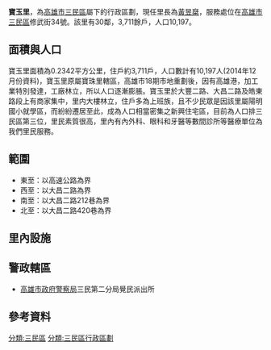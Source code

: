 {{unreferenced|time=2015-05-06T12:41:23+00:00}}
{{ROC Village or Li Info
| Village/LiName = 寶玉
| Village/Li = 里
| City/CountyName = 高雄市
| DivName = 三民區
| OldName = 
| AreaTotal = 0.2342
| Sub = 30
| HouseholdTotal = 3711
| YearMonth = [[民國103年|103年]]12月
| PopTotal = 10197
| Male = 4797
| Female = 5400
| Longitude = 
| Latitude = 
| Neighbors = 
| MapLocation = 
| Head = [[黃昱椉|黃昱椉]]
| Address = 修武街34號
| Website =
| Photo = 
| Photo size = 
| Caption = 
| DataSource = *
* [http://smd.kcg.gov.tw/visit_town_detail.php?type=1&id=35 寶玉里 - 三民區公所]
}}
'''寶玉里'''，為[[高雄市|高雄市]][[三民區|三民區]]屬下的行政區劃，現任里長為[[黃昱椉|黃昱椉]]，服務處位在[[高雄市|高雄市]][[三民區|三民區]]修武街34號。該里有30鄰，3,711餘戶，人口10,197。

== 面積與人口 ==
寶玉里面積為0.2342平方公里，住戶約3,711戶，人口數計有10,197人(2014年12月份資料)，寶玉里原屬寶珠里轄區，高雄市18期市地重劃後，因有高雄港，加工業特別發達，工廠林立，所以人口逐漸膨脹。寶玉里於大豐二路、大昌二路及皓東路段上有商家集中，里内大樓林立，住戶多為上班族，且不少民眾是因該里屬陽明國小就學區，而紛紛遷居至此，成為人口相當密集之新興住宅區，目前為人口排三民區第三位，里民素質很高，里內有內外科、眼科和牙醫等數間診所等醫療單位為我們里民服務。

== 範圍 ==
* 東至：以高速公路為界
* 西至：以大昌二路為界
* 南至：以大昌二路212巷為界
* 北至：以大昌二路420巷為界

== 里內設施 ==

== 警政轄區 ==
* [[高雄市政府警察局|高雄市政府警察局]]三民第二分局覺民派出所

== 參考資料 ==
<references/>

{{高雄市三民區}}

[[分類:三民區|分類:三民區]]
[[分類:三民區行政區劃|分類:三民區行政區劃]]